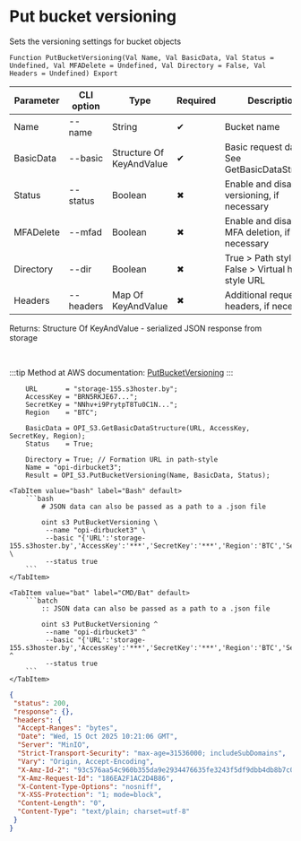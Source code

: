 ﻿---
sidebar_position: 10
description: Put bucket versioning and other functions to work with S3 in the Open Integration Package, a free open-source integration library for 1C:Enterprise 8, OneScript and CLI
keywords: [1C, 1С, 1С:Enterprise, 1С:Enterprise 8.3, API, Integration, Services, Exchange, OneScript, CLI, S3]
---


# Put bucket versioning
 Sets the versioning settings for bucket objects



`Function PutBucketVersioning(Val Name, Val BasicData, Val Status = Undefined, Val MFADelete = Undefined, Val Directory = False, Val Headers = Undefined) Export`

  | Parameter | CLI option | Type | Required | Description |
  |-|-|-|-|-|
  | Name | --name | String | &#x2714; | Bucket name |
  | BasicData | --basic | Structure Of KeyAndValue | &#x2714; | Basic request data. See GetBasicDataStructure |
  | Status | --status | Boolean | &#x2716; | Enable and disable versioning, if necessary |
  | MFADelete | --mfad | Boolean | &#x2716; | Enable and disable MFA deletion, if necessary |
  | Directory | --dir | Boolean | &#x2716; | True > Path style URL, False > Virtual hosted style URL |
  | Headers | --headers | Map Of KeyAndValue | &#x2716; | Additional request headers, if necessary |

  
  Returns:  Structure Of KeyAndValue - serialized JSON response from storage

<br/>

:::tip
Method at AWS documentation: [PutBucketVersioning](https://docs.aws.amazon.com/AmazonS3/latest/API/API_PutBucketVersioning.html)
:::
<br/>


```bsl title="1C:Enterprise/OneScript code example"
    URL       = "storage-155.s3hoster.by";
    AccessKey = "BRN5RKJE67...";
    SecretKey = "NNhv+i9PrytpT8Tu0C1N...";
    Region    = "BTC";

    BasicData = OPI_S3.GetBasicDataStructure(URL, AccessKey, SecretKey, Region);
    Status    = True;

    Directory = True; // Formation URL in path-style
    Name = "opi-dirbucket3";
    Result = OPI_S3.PutBucketVersioning(Name, BasicData, Status);
```
 

 <Tabs>
  
    <TabItem value="bash" label="Bash" default>
        ```bash
            # JSON data can also be passed as a path to a .json file
            
            oint s3 PutBucketVersioning \
             --name "opi-dirbucket3" \
             --basic "{'URL':'storage-155.s3hoster.by','AccessKey':'***','SecretKey':'***','Region':'BTC','Service':'s3'}" \
             --status true
        ```
    </TabItem>
  
    <TabItem value="bat" label="CMD/Bat" default>
        ```batch
            :: JSON data can also be passed as a path to a .json file
            
            oint s3 PutBucketVersioning ^
             --name "opi-dirbucket3" ^
             --basic "{'URL':'storage-155.s3hoster.by','AccessKey':'***','SecretKey':'***','Region':'BTC','Service':'s3'}" ^
             --status true
        ```
    </TabItem>
</Tabs>


```json title="Result"
{
 "status": 200,
 "response": {},
 "headers": {
  "Accept-Ranges": "bytes",
  "Date": "Wed, 15 Oct 2025 10:21:06 GMT",
  "Server": "MinIO",
  "Strict-Transport-Security": "max-age=31536000; includeSubDomains",
  "Vary": "Origin, Accept-Encoding",
  "X-Amz-Id-2": "93c576aa54c960b355da9e2934476635fe3243f5df9dbb4db8b7c0d94bec7cd1",
  "X-Amz-Request-Id": "186EA2F1AC2D4B86",
  "X-Content-Type-Options": "nosniff",
  "X-XSS-Protection": "1; mode=block",
  "Content-Length": "0",
  "Content-Type": "text/plain; charset=utf-8"
 }
}
```

